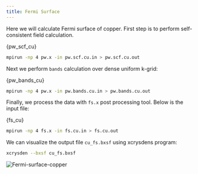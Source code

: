 ```yaml
---
title: Fermi Surface
---
```


Here we will calculate Fermi surface of copper. First step is to perform self-
consistent field calculation.


<CodeBlock language="bash" title="src/cu/pw.scf.cu.in" showLineNumbers>{pw_scf_cu}</CodeBlock>

```bash
mpirun -np 4 pw.x -in pw.scf.cu.in > pw.scf.cu.out
```

Next we perform `bands` calculation over dense uniform k-grid:


<CodeBlock language="bash" title="src/cu/pw.bands.cu.in" showLineNumbers>{pw_bands_cu}</CodeBlock>

```bash
mpirun -np 4 pw.x -in pw.bands.cu.in > pw.bands.cu.out
```

Finally, we process the data with `fs.x` post processing tool. Below is the
input file:


<CodeBlock language="bash" title="src/cu/fs.cu.in" showLineNumbers>{fs_cu}</CodeBlock>

```bash
mpirun -np 4 fs.x -in fs.cu.in > fs.cu.out
```

We can visualize the output file `cu_fs.bxsf` using xcrysdens program:

```bash
xcrysden --bxsf cu_fs.bxsf
```

<picture>
  <source type="image/webp" srcSet={require("/img/fs-cu.webp").default} />
  <img src={require("/img/fs-cu.png").default} alt="Fermi-surface-copper" />
</picture>
